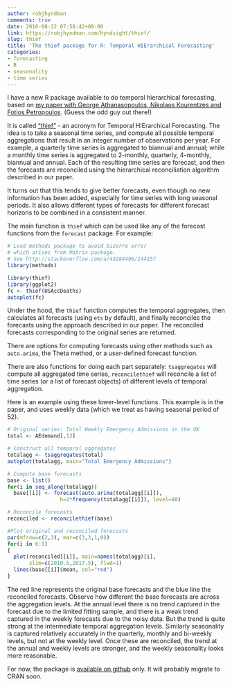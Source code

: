 ```yaml
---
author: robjhyndman
comments: true
date: 2016-08-22 07:58:42+00:00
link: https://robjhyndman.com/hyndsight/thief/
slug: thief
title: 'The thief package for R: Temporal HIErarchical Forecasting'
categories:
- forecasting
- R
- seasonality
- time series
---
```


I have a new R package available to do temporal hierarchical forecasting, based on [my paper with George Athanasopoulos, Nikolaos Kourentzes and Fotios Petropoulos](/publications/temporal-hierarchies/). (Guess the odd guy out there!)

It is called ["thief"](http://github.com/robjhyndman/thief) - an acronym for Temporal HIErarchical Forecasting. The idea is to take a seasonal time series, and compute all possible temporal aggregations that result in an integer number of observations per year. For example, a quarterly time series is aggregated to biannual and annual; while a monthly time series is aggregated to 2-monthly, quarterly, 4-monthly, biannual and annual. Each of the resulting time series are forecast, and then the forecasts are reconciled using the hierarchical reconciliation algorithm described in our paper.

It turns out that this tends to give better forecasts, even though no new information has been added, especially for time series with long seasonal periods. It also allows different types of forecasts for different forecast horizons to be combined in a consistent manner.

<!-- more -->

The main function is `thief` which can be used like any of the forecast functions from the `forecast` package. For example:

```r
# Load methods package to avoid bizarre error
# which arises from Matrix package.
# See http://stackoverflow.com/a/43284496/144157
library(methods)
```

```r
library(thief)
library(ggplot2)
fc <- thief(USAccDeaths)
autoplot(fc)
```

Under the hood, the `thief` function computes the temporal aggregates, then calculates all forecasts (using `ets` by default), and finally reconciles the forecasts using the approach described in our paper. The reconciled forecasts corresponding to the original series are returned.

There are options for computing forecasts using other methods such as `auto.arima`, the Theta method, or a user-defined forecast function.

There are also functions for doing each part separately: `tsaggregates` will compute all aggregated time series, `reconcilethief` will reconcile a list of time series (or a list of forecast objects) of different levels of temporal aggregation.

Here is an example using these lower-level functions. This example is in the paper, and uses weekly data (which we treat as having seasonal period of 52).

```r
# Original series: Total Weekly Emergency Admissions in the UK
total <- AEdemand[,12]

# Construct all temporal aggregates
totalagg <- tsaggregates(total)
autoplot(totalagg, main="Total Emergency Admissions")

# Compute base forecasts
base <- list()
for(i in seq_along(totalagg))
  base[[i]] <- forecast(auto.arima(totalagg[[i]]),
                 h=2*frequency(totalagg[[i]]), level=80)

# Reconcile forecasts
reconciled <- reconcilethief(base)

#Plot original and reconciled forecasts
par(mfrow=c(2,3), mar=c(3,3,1,0))
for(i in 6:1)
{
  plot(reconciled[[i]], main=names(totalagg)[i],
       xlim=c(2010.5,2017.5), flwd=1)
  lines(base[[i]]$mean, col="red")
}
```

The red line represents the original base forecasts and the blue line the reconciled forecasts. Observe how different the base forecasts are across the aggregation levels. At the annual level there is no trend captured in the forecast due to the limited fitting sample, and there is a weak trend captured in the weekly forecasts due to the noisy data. But the trend is quite strong at the intermediate temporal aggregation levels.  Similarly seasonality is captured relatively accurately in the quarterly, monthly and bi-weekly levels, but not at the weekly level. Once these are reconciled, the trend at the annual and weekly levels are stronger, and the weekly seasonality looks more reasonable.

For now, the package is [available on github](http://github.com/robjhyndman/thief) only. It will probably migrate to CRAN soon.
